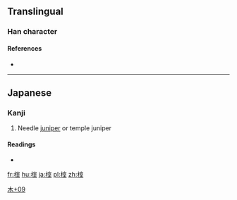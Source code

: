 ==Translingual==

===Han character===
{{Han char|rn=75|rad=木|as=09|sn=13|four=|canj=DJMG|ids=⿰木室}}

====References====
* {{Han ref|kx=0542.191|dkj=15217|dj=0930.240|hdz=21255.091|uh=6981|ud=27009}}

----

==Japanese==

===Kanji===
{{ja-kanji|grade=|rs=木09}}

# Needle [[juniper]] or temple juniper {{gloss|{{taxlink|Juniperus rigida|species|noshow=1}}}}

====Readings====
* {{ja-readings|on=|kun=[[むろ]] (muro)}}

[[Category:Japanese-only CJKV Characters|木+09]]

[[fr:榁]]
[[hu:榁]]
[[ja:榁]]
[[pl:榁]]
[[zh:榁]]